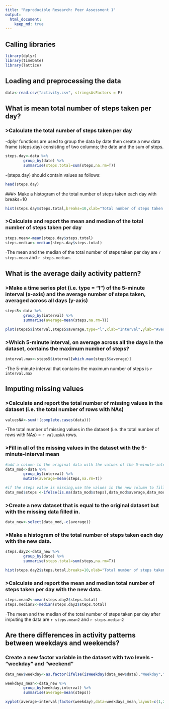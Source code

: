 ```yaml
---
title: "Reproducible Research: Peer Assessment 1"
output: 
  html_document:
    keep_md: true
---
```

## Calling libraries
```r
library(dplyr)
library(timeDate)
library(lattice)
```

## Loading and preprocessing the data
```r
data<-read.csv("activity.csv", stringsAsFactors = F)
```
## What is mean total number of steps taken per day?

### >Calculate the total number of steps taken per day
-dplyr functions are used to group the data by date then create a new data frame (steps.day) consisting of two columns; the date and the sum of steps.
```r

steps.day<-data %>%
        group_by(date) %>%
        summarise(steps.total=sum(steps,na.rm=T))
```
-(steps.day) should contain values as follows:
```r
head(steps.day)
```
###> Make a histogram of the total number of steps taken each day with breaks=10
```r
hist(steps.day$steps.total,breaks=10,xlab="Total number of steps taken each day",main="Histogram of the total number of steps taken each day")
```

### >Calculate and report the mean and median of the total number of steps taken per day

```r
steps.mean<-mean(steps.day$steps.total)
steps.median<-median(steps.day$steps.total)
```
-The mean  and the median of the total number of steps taken per day are `r steps.mean` and `r steps.median`.

## What is the average daily activity pattern?

### >Make a time series plot (i.e. type = "l") of the 5-minute interval (x-axis) and the average number of steps taken, averaged across all days (y-axis)

```r
steps5<-data %>%
        group_by(interval) %>%
        summarise(average=mean(steps,na.rm=T))

plot(steps5$interval,steps5$average,type="l",xlab="Interval",ylab="Average number of steps")
```


### >Which 5-minute interval, on average across all the days in the dataset, contains the maximum number of steps?

```r
interval.max<-steps5$interval[which.max(steps5$average)]
```
-The 5-minute interval that contains the maximum number of steps is `r interval.max`

## Imputing missing values

### >Calculate and report the total number of missing values in the dataset (i.e. the total number of rows with NAs)
```r
valuesNA<-sum(!(complete.cases(data)))
```
-The total number of missing values in the dataset (i.e. the total number of rows with NAs) = `r valuesNA` rows.

### >Fill in all of the missing values in the dataset with the 5-minute-interval mean
```r
#add a column to the original data with the values of the 5-minute-interval mean
data_mod<-data %>%
        group_by(interval) %>%
        mutate(average=mean(steps,na.rm=T))

#if the steps value is missing,use the values in the new column to fill in the missing values. Otherwise, keep the original value 
data_mod$steps <-ifelse(is.na(data_mod$steps),data_mod$average,data_mod$steps)
```

### >Create a new dataset that is equal to the original dataset but with the missing data filled in.
```r
data_new<-select(data_mod,-c(average))
```

### >Make a histogram of the total number of steps taken each day with the new data.

```r
steps.day2<-data_new %>%
        group_by(date) %>%
        summarise(steps.total=sum(steps,na.rm=T))

hist(steps.day2$steps.total,breaks=10,xlab="Total number of steps taken each day",main="Histogram of the total number of steps taken each day")
```

### >Calculate and report the mean and median total number of steps taken per day with the new data.
```r
steps.mean2<-mean(steps.day2$steps.total)
steps.median2<-median(steps.day2$steps.total)
```

-The mean  and the median of the total number of steps taken per day after imputing the data are `r steps.mean2` and `r steps.median2`


## Are there differences in activity patterns between weekdays and weekends?

### Create a new factor variable in the dataset with two levels - "weekday" and "weekend"
```r
data_new$weekday<-as.factor(ifelse(isWeekday(data_new$date),"Weekday","Weekend"))
```

```r
weekdays_mean<-data_new %>%
        group_by(weekday,interval) %>%
        summarise(average=mean(steps))

xyplot(average~interval|factor(weekday),data=weekdays_mean,layout=c(1,2),type="l",xlab="Interval",ylab="Average number of steps taken, averaged across all days")
```
